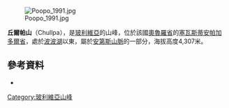 [[Image:Poopo_1991.jpg|right]]

{{Coord|19|9|20|S|66|38|14|W|display=title}}

'''丘爾帕山'''（Chullpa），是[[玻利維亞|玻利維亞]]的山峰，位於該國[[奧魯羅省|奧魯羅省]]的[[塞瓦斯蒂安帕加多爾省|塞瓦斯蒂安帕加多爾省]]，處於[[波波湖|波波湖]]以東，屬於[[安第斯山脈|安第斯山脈]]的一部分，海拔高度4,307米。

==參考資料==
*{{cite web|url=http://www.ine.gob.bo/publicaciones/visorPdf.aspx?Codigo=041401&tipo=1|title=Santiago de Huari|author=<!--Staff writer(s); no by-line.-->|date=|website=|publisher=ine.gob.bo|accessdate=October 16, 2014|deadurl=yes|archiveurl=https://web.archive.org/web/20141016060429/http://www.ine.gob.bo/publicaciones/visorPdf.aspx?Codigo=041401&tipo=1|archivedate=2014年10月16日}}

{{Bolivia-geo-stub}}
[[Category:玻利維亞山峰|Category:玻利維亞山峰]]